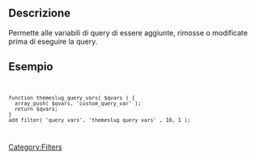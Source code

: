 {{Languages|
{{en|Plugin_API/Filter_Reference/query_vars}}
{{it|API dei plugin/Riferimento filtri/query_vars}}
}}

== Descrizione ==
Permette alle variabili di query di essere aggiunte, rimosse o modificate prima di eseguire la query.

== Esempio ==
<code><pre>function themeslug_query_vars( $qvars ) {
  array_push( $qvars, 'custom_query_var' );
  return $qvars;
}
add_filter( 'query_vars', 'themeslug_query_vars' , 10, 1 );
</pre></code>

{{Stub}}
[[Category:Filters]]